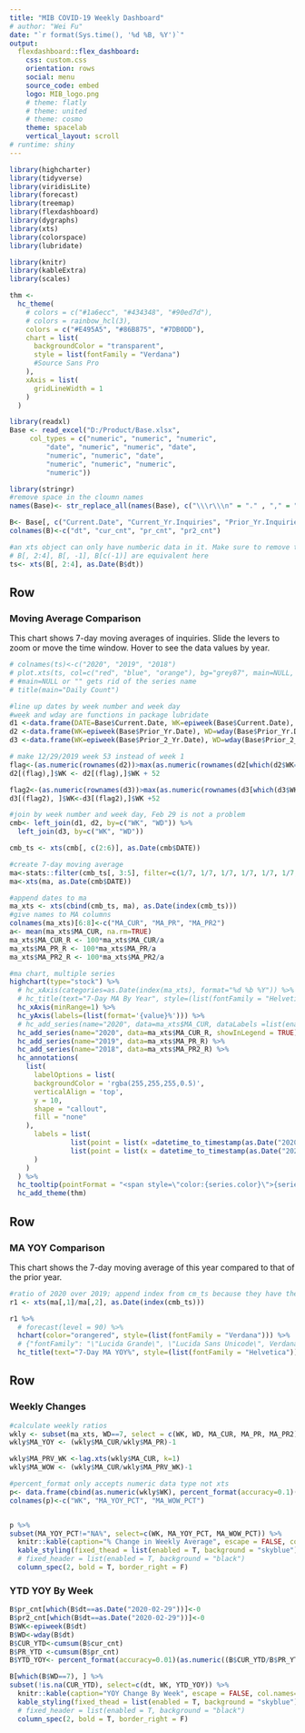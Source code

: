 ---
title: "MIB COVID-19 Weekly Dashboard"
# author: "Wei Fu"
date: "`r format(Sys.time(), '%d %B, %Y')`"
output: 
  flexdashboard::flex_dashboard:
    css: custom.css
    orientation: rows
    social: menu
    source_code: embed
    logo: MIB_logo.png
    # theme: flatly
    # theme: united
    # theme: cosmo
    theme: spacelab
    vertical_layout: scroll
# runtime: shiny
---
```{r setup, include=FALSE}


library(highcharter)
library(tidyverse)
library(viridisLite)
library(forecast)
library(treemap)
library(flexdashboard)
library(dygraphs)
library(xts)
library(colorspace)
library(lubridate)

library(knitr)
library(kableExtra)
library(scales)

thm <- 
  hc_theme(
    # colors = c("#1a6ecc", "#434348", "#90ed7d"),
    # colors = rainbow_hcl(3),
    colors = c("#E495A5", "#86B875", "#7DB0DD"),
    chart = list(
      backgroundColor = "transparent",
      style = list(fontFamily = "Verdana")
      #Source Sans Pro
    ),
    xAxis = list(
      gridLineWidth = 1
    )
  )

library(readxl)
Base <- read_excel("D:/Product/Base.xlsx", 
     col_types = c("numeric", "numeric", "numeric", 
         "date", "numeric", "numeric", "date", 
         "numeric", "numeric", "date", 
         "numeric", "numeric", "numeric", 
         "numeric"))

library(stringr)
#remove space in the cloumn names
names(Base)<- str_replace_all(names(Base), c("\\\r\\\n" = "." , "," = "", " "="_" ))

B<- Base[, c("Current.Date", "Current_Yr.Inquiries", "Prior_Yr.Inquiries", "Prior_2_Yr.Inquiries")]
colnames(B)<-c("dt", "cur_cnt", "pr_cnt", "pr2_cnt")

#an xts object can only have numberic data in it. Make sure to remove the date column because it will be converted to a character data type
# B[, 2:4], B[, -1], B[c(-1)] are equivalent here
ts<- xts(B[, 2:4], as.Date(B$dt))

```


<!-- Weekly -->
<!-- =====================================  -->

Row {data-height=600}
-----------------------------------------------------------------------

### Moving Average Comparison
This chart shows 7-day moving averages of inquiries. Slide the levers to zoom or move the time window. Hover to see the data values by year.

```{r}

# colnames(ts)<-c("2020", "2019", "2018")
# plot.xts(ts, col=c("red", "blue", "orange"), bg="grey87", main=NULL, legend.loc = "topleft")
# #main=NULL or "" gets rid of the series name 
# title(main="Daily Count")

#line up dates by week number and week day
#week and wday are functions in package lubridate
d1 <-data.frame(DATE=Base$Current.Date, WK=epiweek(Base$Current.Date), WD=wday(Base$Current.Date), CNT2020=Base$Current_Yr.Inquiries)
d2 <-data.frame(WK=epiweek(Base$Prior_Yr.Date), WD=wday(Base$Prior_Yr.Date), CNT2019=Base$Prior_Yr.Inquiries)
d3 <-data.frame(WK=epiweek(Base$Prior_2_Yr.Date), WD=wday(Base$Prior_2_Yr.Date), CNT2018=Base$Prior_2_Yr.Inquiries)

# make 12/29/2019 week 53 instead of week 1
flag<-(as.numeric(rownames(d2))>max(as.numeric(rownames(d2[which(d2$WK==52), ]))))
d2[(flag),]$WK <- d2[(flag),]$WK + 52

flag2<-(as.numeric(rownames(d3))>max(as.numeric(rownames(d3[which(d3$WK==52), ]))))
d3[(flag2), ]$WK<-d3[(flag2),]$WK +52

#join by week number and week day, Feb 29 is not a problem
cmb<- left_join(d1, d2, by=c("WK", "WD")) %>% 
  left_join(d3, by=c("WK", "WD"))

cmb_ts <- xts(cmb[, c(2:6)], as.Date(cmb$DATE))

#create 7-day moving average
ma<-stats::filter(cmb_ts[, 3:5], filter=c(1/7, 1/7, 1/7, 1/7, 1/7, 1/7, 1/7), sides=1)
ma<-xts(ma, as.Date(cmb$DATE))

#append dates to ma
ma_xts <- xts(cbind(cmb_ts, ma), as.Date(index(cmb_ts)))
#give names to MA columns
colnames(ma_xts)[6:8]<-c("MA_CUR", "MA_PR", "MA_PR2")
a<- mean(ma_xts$MA_CUR, na.rm=TRUE)
ma_xts$MA_CUR_R <- 100*ma_xts$MA_CUR/a
ma_xts$MA_PR_R <- 100*ma_xts$MA_PR/a
ma_xts$MA_PR2_R <- 100*ma_xts$MA_PR2/a

#ma chart, multiple series
highchart(type="stock") %>% 
  # hc_xAxis(categories=as.Date(index(ma_xts), format="%d %b %Y")) %>%
  # hc_title(text="7-Day MA By Year", style=(list(fontFamily = "Helvetica")))  %>%
  hc_xAxis(minRange=1) %>%
  hc_yAxis(labels=(list(format='{value}%'))) %>%
  # hc_add_series(name="2020", data=ma_xts$MA_CUR, dataLabels =list(enabled = TRUE, format='{point.y:.2f}')) %>%
  hc_add_series(name="2020", data=ma_xts$MA_CUR_R, showInLegend = TRUE) %>% 
  hc_add_series(name="2019", data=ma_xts$MA_PR_R) %>%
  hc_add_series(name="2018", data=ma_xts$MA_PR2_R) %>%
  hc_annotations(
    list(
      labelOptions = list(
      backgroundColor = 'rgba(255,255,255,0.5)',
      verticalAlign = 'top',
      y = 10,
      shape = "callout",
      fill = "none"
    ),
      labels = list(
               list(point = list(x =datetime_to_timestamp(as.Date("2020-04-10")), y = 85, xAxis = 0, yAxis = 0), text = "2020 Good Friday"),
               list(point = list(x = datetime_to_timestamp(as.Date("2020-05-25")), y = 80, xAxis = 0, yAxis = 0), text = "2020 Memorial Day")
      )
    )
  ) %>%
  hc_tooltip(pointFormat = "<span style=\"color:{series.color}\">{series.name}</span>: {point.y:.2f}%") %>%
  hc_add_theme(thm)

```

Row {data-height=600}
-----------------------------------------------------------------------

### MA YOY Comparison

This chart shows the 7-day moving average of this year compared to that of the prior year.
```{r}


#ratio of 2020 over 2019; append index from cm_ts because they have the same length
r1 <- xts(ma[,1]/ma[,2], as.Date(index(cmb_ts)))

r1 %>% 
  # forecast(level = 90) %>% 
  hchart(color="orangered", style=(list(fontFamily = "Verdana"))) %>%
  # {"fontFamily": "\"Lucida Grande\", \"Lucida Sans Unicode\", Verdana, Arial, Helvetica, sans-serif","fontSize":"12px"}.
  hc_title(text="7-Day MA YOY%", style=(list(fontFamily = "Helvetica"))) 

```


Row {.tabset .tabset-fade data-height=800}
-------------------------------------


### Weekly Changes

```{r}
#calculate weekly ratios
wkly <- subset(ma_xts, WD==7, select = c(WK, WD, MA_CUR, MA_PR, MA_PR2))
wkly$MA_YOY <- (wkly$MA_CUR/wkly$MA_PR)-1

wkly$MA_PRV_WK <-lag.xts(wkly$MA_CUR, k=1)
wkly$MA_WOW <- (wkly$MA_CUR/wkly$MA_PRV_WK)-1

#percent_format only accepts numeric data type not xts
p<- data.frame(cbind(as.numeric(wkly$WK), percent_format(accuracy=0.1)(as.numeric(wkly$MA_YOY)), percent_format(accuracy=0.1)(as.numeric(wkly$MA_WOW))))
colnames(p)<-c("WK", "MA_YOY_PCT", "MA_WOW_PCT")


p %>%
subset(MA_YOY_PCT!="NA%", select=c(WK, MA_YOY_PCT, MA_WOW_PCT)) %>%
  knitr::kable(caption="% Change in Weekly Average", escape = FALSE, col.names=c("Week", "Year Over Year %", "Over Previous Week %"),row.names = FALSE, align="c") %>%
  kable_styling(fixed_thead = list(enabled = T, background = "skyblue"), bootstrap_options=c("striped", "hover", "condensed", "responsive")) %>%
  # fixed_header = list(enabled = T, background = "black")  
  column_spec(2, bold = T, border_right = F) 

```

### YTD YOY By Week {data-height=350}

```{r}
B$pr_cnt[which(B$dt==as.Date("2020-02-29"))]<-0
B$pr2_cnt[which(B$dt==as.Date("2020-02-29"))]<-0
B$WK<-epiweek(B$dt)
B$WD<-wday(B$dt)
B$CUR_YTD<-cumsum(B$cur_cnt)
B$PR_YTD <-cumsum(B$pr_cnt)
B$YTD_YOY<- percent_format(accuracy=0.01)(as.numeric((B$CUR_YTD/B$PR_YTD)-1))

B[which(B$WD==7), ] %>%
subset(!is.na(CUR_YTD), select=c(dt, WK, YTD_YOY)) %>%
  knitr::kable(caption="YOY Change By Week", escape = FALSE, col.names=c("Date","Week", "YTD YOY %"), row.names = FALSE, align = "c") %>%
  kable_styling(fixed_thead = list(enabled = T, background = "skyblue"), bootstrap_options=c("striped", "hover", "condensed", "responsive")) %>%
  # fixed_header = list(enabled = T, background = "black")  
  column_spec(2, bold = T, border_right = F) 

```

